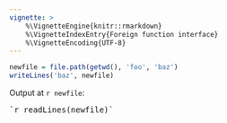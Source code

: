 ```yaml
---
vignette: >
    %\VignetteEngine{knitr::rmarkdown}
    %\VignetteIndexEntry{Foreign function interface}
    %\VignetteEncoding{UTF-8}
---
```

```r
newfile = file.path(getwd(), 'foo', 'baz')
writeLines('baz', newfile)
```

Output at `r newfile`:

<pre>`r readLines(newfile)`</pre>
